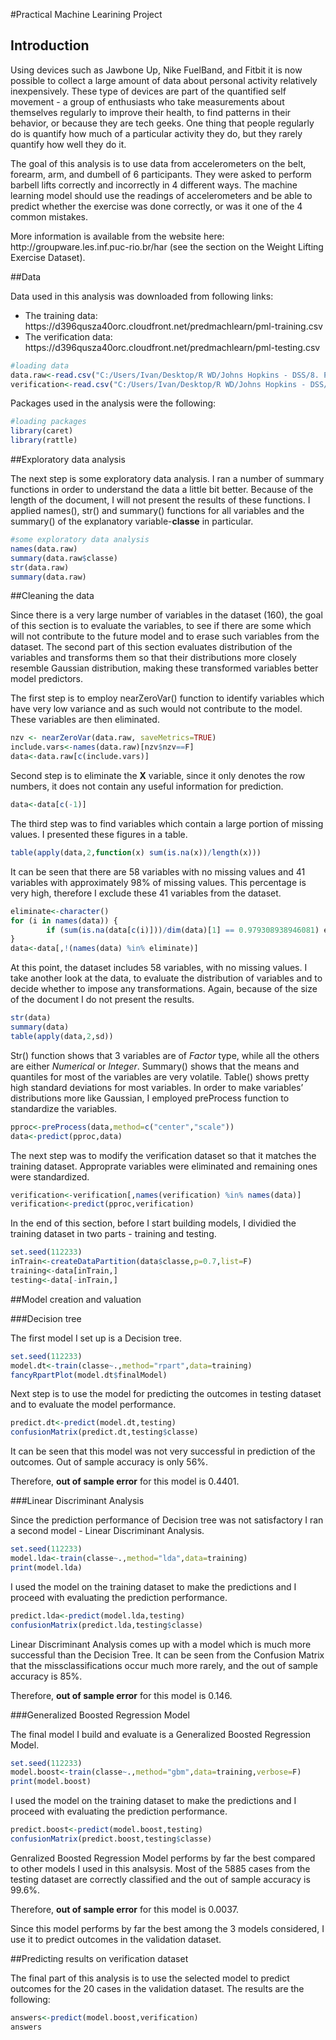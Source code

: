 #Practical Machine Learining Project

## Introduction

Using devices such as Jawbone Up, Nike FuelBand, and Fitbit it is now possible to collect a large amount of data about personal activity relatively inexpensively. These type of devices are part of the quantified self movement - a group of enthusiasts who take measurements about themselves regularly to improve their health, to find patterns in their behavior, or because they are tech geeks. One thing that people regularly do is quantify how much of a particular activity they do, but they rarely quantify how well they do it. 

The goal of this analysis is to use data from accelerometers on the belt, forearm, arm, and dumbell of 6 participants. They were asked to perform barbell lifts correctly and incorrectly in 4 different ways. The machine learning model should use the readings of accelerometers and be able to predict whether the exercise was done correctly, or was it one of the 4 common mistakes.

More information is available from the website here: http://groupware.les.inf.puc-rio.br/har (see the section on the Weight Lifting Exercise Dataset).

##Data

Data used in this analysis was downloaded from following links:

* The training data: https://d396qusza40orc.cloudfront.net/predmachlearn/pml-training.csv
* The verification data: https://d396qusza40orc.cloudfront.net/predmachlearn/pml-testing.csv
```r
#loading data
data.raw<-read.csv("C:/Users/Ivan/Desktop/R WD/Johns Hopkins - DSS/8. Practical Machine Learning/pml-training.csv")
verification<-read.csv("C:/Users/Ivan/Desktop/R WD/Johns Hopkins - DSS/8. Practical Machine Learning/pml-testing.csv")
```

Packages used in the analysis were the following:
```r
#loading packages
library(caret)
library(rattle)
```

##Exploratory data analysis

The next step is some exploratory data analysis. I ran a number of summary functions in order to understand the data a little bit better. Because of the length of the document, I will not present the results of these functions. I applied names(), str() and summary() functions for all variables and the summary() of the explanatory variable-**classe** in particular. 
```r
#some exploratory data analysis
names(data.raw)
summary(data.raw$classe)
str(data.raw)
summary(data.raw)
```

##Cleaning the data

Since there is a very large number of variables in the dataset (160), the goal of this section is to evaluate the variables, to see if there are some which will not contribute to the future model and to erase such variables from the dataset. The second part of this section evaluates distribution of the variables and transforms them so that their distributions more closely resemble Gaussian distribution, making these transformed variables better model predictors.

The first step is to employ nearZeroVar() function to identify variables which have very low variance and as such would not contribute to the model. These variables are then eliminated.
```r
nzv <- nearZeroVar(data.raw, saveMetrics=TRUE)
include.vars<-names(data.raw)[nzv$nzv==F]
data<-data.raw[c(include.vars)]
```

Second step is to eliminate the **X** variable, since it only denotes the row numbers, it does not contain any useful information for prediction.
```r
data<-data[c(-1)]
```

The third step was to find variables which contain a large portion of missing values. I presented these figures in a table.
```r
table(apply(data,2,function(x) sum(is.na(x))/length(x)))
```

It can be seen that there are 58 variables with no missing values and 41 variables with approximately 98% of missing values. This percentage is very high, therefore I exclude these 41 variables from the dataset.
```r
eliminate<-character()
for (i in names(data)) {
        if (sum(is.na(data[c(i)]))/dim(data)[1] == 0.979308938946081) eliminate<-c(eliminate,i)
}
data<-data[,!(names(data) %in% eliminate)]
```

At this point, the dataset includes 58 variables, with no missing values. I take another look at the data, to evaluate the distribution of variables and to decide whether to impose any transformations. Again, because of the size of the document I do not present the results.
```r
str(data)
summary(data)
table(apply(data,2,sd))
```
Str() function shows that 3 variables are of *Factor* type, while all the others are either *Numerical* or *Integer*. Summary() shows that the means and quantiles for most of the variables are very volatile. Table() shows pretty high standard deviations for most variables. In order to make variables' distributions more like Gaussian, I employed preProcess function to standardize the variables. 
```r
pproc<-preProcess(data,method=c("center","scale"))
data<-predict(pproc,data)
```

The next step was to modify the verification dataset so that it matches the training dataset. Approprate variables were eliminated and remaining ones were standardized.
```r
verification<-verification[,names(verification) %in% names(data)]
verification<-predict(pproc,verification)
```

In the end of this section, before I start building models, I dividied the training dataset in two parts - training and testing.
```r
set.seed(112233)
inTrain<-createDataPartition(data$classe,p=0.7,list=F)
training<-data[inTrain,]
testing<-data[-inTrain,]
```

##Model creation and valuation

###Decision tree

The first model I set up is a Decision tree.
```r
set.seed(112233)
model.dt<-train(classe~.,method="rpart",data=training)
fancyRpartPlot(model.dt$finalModel)
```

Next step is to use the model for predicting the outcomes in testing dataset and to evaluate the model performance.
```r
predict.dt<-predict(model.dt,testing)
confusionMatrix(predict.dt,testing$classe)
```

It can be seen that this model was not very successful in prediction of the outcomes. Out of sample accuracy is only 56%. 

Therefore, **out of sample error** for this model is 0.4401.

###Linear Discriminant Analysis

Since the prediction performance of Decision tree was not satisfactory I ran a second model - Linear Discriminant Analysis.
```r
set.seed(112233)
model.lda<-train(classe~.,method="lda",data=training)
print(model.lda)
```

I used the model on the training dataset to make the predictions and I proceed with evaluating the prediction performance.
```r
predict.lda<-predict(model.lda,testing)
confusionMatrix(predict.lda,testing$classe)
```

Linear Discriminant Analysis comes up with a model which is much more successful than the Decision Tree. It can be seen from the Confusion Matrix that the missclassifications occur much more rarely, and the out of sample accuracy is 85%.

Therefore, **out of sample error** for this model is 0.146.

###Generalized Boosted Regression Model

The final model I build and evaluate is a Generalized Boosted Regression Model.
```r
set.seed(112233)
model.boost<-train(classe~.,method="gbm",data=training,verbose=F)
print(model.boost)
```

I used the model on the training dataset to make the predictions and I proceed with evaluating the prediction performance.
```r
predict.boost<-predict(model.boost,testing)
confusionMatrix(predict.boost,testing$classe)
```

Genralized Boosted Regression Model performs by far the best compared to other models I used in this analsysis. Most of the 5885 cases from the testing dataset are correctly classified and the out of sample accuracy is 99.6%. 

Therefore, **out of sample error** for this model is 0.0037.

Since this model performs by far the best among the 3 models considered, I use it to predict outcomes in the validation dataset.

##Predicting results on verification dataset

The final part of this analysis is to use the selected model to predict outcomes for the 20 cases in the validation dataset. The results are the following:
```r
answers<-predict(model.boost,verification)
answers
```